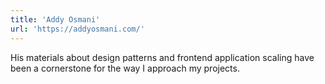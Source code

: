 ```yaml
---
title: 'Addy Osmani'
url: 'https://addyosmani.com/'
---
```


His materials about design patterns and frontend application scaling have been a cornerstone for the way I approach my projects.
